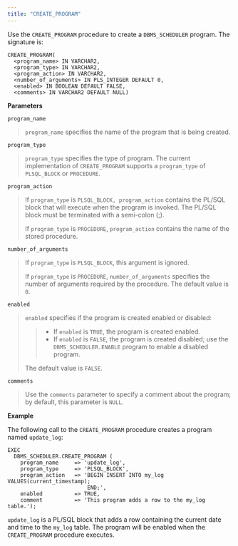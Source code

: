 ```yaml
---
title: "CREATE_PROGRAM"
---
```




Use the `CREATE_PROGRAM` procedure to create a `DBMS_SCHEDULER` program. The signature is:

    CREATE_PROGRAM(
      <program_name> IN VARCHAR2,
      <program_type> IN VARCHAR2,
      <program_action> IN VARCHAR2,
      <number_of_arguments> IN PLS_INTEGER DEFAULT 0,
      <enabled> IN BOOLEAN DEFAULT FALSE,
      <comments> IN VARCHAR2 DEFAULT NULL)

**Parameters**

`program_name`

> `program_name` specifies the name of the program that is being created.

`program_type`

> `program_type` specifies the type of program. The current implementation of `CREATE_PROGRAM` supports a `program_type` of `PLSQL_BLOCK` or `PROCEDURE`.

`program_action`

> If `program_type` is `PLSQL_BLOCK, program_action` contains the PL/SQL block that will execute when the program is invoked. The PL/SQL block must be terminated with a semi-colon (;).
>
> If `program_type` is `PROCEDURE`, `program_action` contains the name of the stored procedure.

`number_of_arguments`

> If `program_type` is `PLSQL_BLOCK`, this argument is ignored.
>
> If `program_type` is `PROCEDURE`, `number_of_arguments` specifies the number of arguments required by the procedure. The default value is `0`.

`enabled`

> `enabled` specifies if the program is created enabled or disabled:
>
> > -   If `enabled` is `TRUE`, the program is created enabled.
> > -   If `enabled` is `FALSE`, the program is created disabled; use the `DBMS_SCHEDULER.ENABLE` program to enable a disabled program.
>
> The default value is `FALSE`.

`comments`

> Use the `comments` parameter to specify a comment about the program; by default, this parameter is `NULL`.

**Example**

The following call to the `CREATE_PROGRAM` procedure creates a program named `update_log`:

    EXEC
      DBMS_SCHEDULER.CREATE_PROGRAM (
        program_name     => 'update_log',
        program_type     => 'PLSQL_BLOCK',
        program_action   => 'BEGIN INSERT INTO my_log VALUES(current_timestamp);
                             END;',
        enabled          => TRUE,
        comment          => 'This program adds a row to the my_log table.');  

`update_log` is a PL/SQL block that adds a row containing the current date and time to the `my_log` table. The program will be enabled when the `CREATE_PROGRAM` procedure executes.
